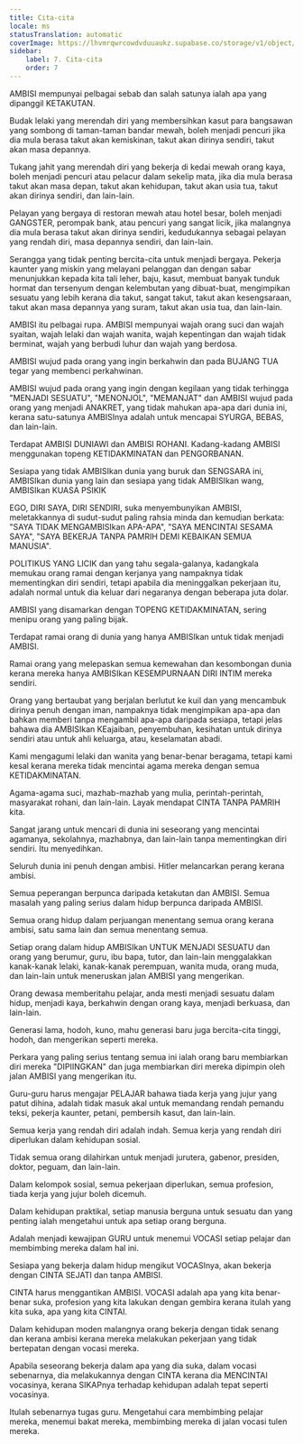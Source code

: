 ```yaml
---
title: Cita-cita
locale: ms
statusTranslation: automatic
coverImage: https://lhvmrqwrcowdvduuaukz.supabase.co/storage/v1/object/public/strapi-uploads/small_cover-educacion-fundamental.webp-2d51a7828a2b1309555be27f7e2a61a0.webp
sidebar:
    label: 7. Cita-cita
    order: 7
---
```

AMBISI mempunyai pelbagai sebab dan salah satunya ialah apa yang dipanggil KETAKUTAN.

Budak lelaki yang merendah diri yang membersihkan kasut para bangsawan yang sombong di taman-taman bandar mewah, boleh menjadi pencuri jika dia mula berasa takut akan kemiskinan, takut akan dirinya sendiri, takut akan masa depannya.

Tukang jahit yang merendah diri yang bekerja di kedai mewah orang kaya, boleh menjadi pencuri atau pelacur dalam sekelip mata, jika dia mula berasa takut akan masa depan, takut akan kehidupan, takut akan usia tua, takut akan dirinya sendiri, dan lain-lain.

Pelayan yang bergaya di restoran mewah atau hotel besar, boleh menjadi GANGSTER, perompak bank, atau pencuri yang sangat licik, jika malangnya dia mula berasa takut akan dirinya sendiri, kedudukannya sebagai pelayan yang rendah diri, masa depannya sendiri, dan lain-lain.

Serangga yang tidak penting bercita-cita untuk menjadi bergaya. Pekerja kaunter yang miskin yang melayani pelanggan dan dengan sabar menunjukkan kepada kita tali leher, baju, kasut, membuat banyak tunduk hormat dan tersenyum dengan kelembutan yang dibuat-buat, mengimpikan sesuatu yang lebih kerana dia takut, sangat takut, takut akan kesengsaraan, takut akan masa depannya yang suram, takut akan usia tua, dan lain-lain.

AMBISI itu pelbagai rupa. AMBISI mempunyai wajah orang suci dan wajah syaitan, wajah lelaki dan wajah wanita, wajah kepentingan dan wajah tidak berminat, wajah yang berbudi luhur dan wajah yang berdosa.

AMBISI wujud pada orang yang ingin berkahwin dan pada BUJANG TUA tegar yang membenci perkahwinan.

AMBISI wujud pada orang yang ingin dengan kegilaan yang tidak terhingga "MENJADI SESUATU", "MENONJOL", "MEMANJAT" dan AMBISI wujud pada orang yang menjadi ANAKRET, yang tidak mahukan apa-apa dari dunia ini, kerana satu-satunya AMBISInya adalah untuk mencapai SYURGA, BEBAS, dan lain-lain.

Terdapat AMBISI DUNIAWI dan AMBISI ROHANI. Kadang-kadang AMBISI menggunakan topeng KETIDAKMINATAN dan PENGORBANAN.

Sesiapa yang tidak AMBISIkan dunia yang buruk dan SENGSARA ini, AMBISIkan dunia yang lain dan sesiapa yang tidak AMBISIkan wang, AMBISIkan KUASA PSIKIK

EGO, DIRI SAYA, DIRI SENDIRI, suka menyembunyikan AMBISI, meletakkannya di sudut-sudut paling rahsia minda dan kemudian berkata: "SAYA TIDAK MENGAMBISIkan APA-APA", "SAYA MENCINTAI SESAMA SAYA", "SAYA BEKERJA TANPA PAMRIH DEMI KEBAIKAN SEMUA MANUSIA".

POLITIKUS YANG LICIK dan yang tahu segala-galanya, kadangkala memukau orang ramai dengan kerjanya yang nampaknya tidak mementingkan diri sendiri, tetapi apabila dia meninggalkan pekerjaan itu, adalah normal untuk dia keluar dari negaranya dengan beberapa juta dolar.

AMBISI yang disamarkan dengan TOPENG KETIDAKMINATAN, sering menipu orang yang paling bijak.

Terdapat ramai orang di dunia yang hanya AMBISIkan untuk tidak menjadi AMBISI.

Ramai orang yang melepaskan semua kemewahan dan kesombongan dunia kerana mereka hanya AMBISIkan KESEMPURNAAN DIRI INTIM mereka sendiri.

Orang yang bertaubat yang berjalan berlutut ke kuil dan yang mencambuk dirinya penuh dengan iman, nampaknya tidak mengimpikan apa-apa dan bahkan memberi tanpa mengambil apa-apa daripada sesiapa, tetapi jelas bahawa dia AMBISIkan KEajaiban, penyembuhan, kesihatan untuk dirinya sendiri atau untuk ahli keluarga, atau, keselamatan abadi.

Kami mengagumi lelaki dan wanita yang benar-benar beragama, tetapi kami kesal kerana mereka tidak mencintai agama mereka dengan semua KETIDAKMINATAN.

Agama-agama suci, mazhab-mazhab yang mulia, perintah-perintah, masyarakat rohani, dan lain-lain. Layak mendapat CINTA TANPA PAMRIH kita.

Sangat jarang untuk mencari di dunia ini seseorang yang mencintai agamanya, sekolahnya, mazhabnya, dan lain-lain tanpa mementingkan diri sendiri. Itu menyedihkan.

Seluruh dunia ini penuh dengan ambisi. Hitler melancarkan perang kerana ambisi.

Semua peperangan berpunca daripada ketakutan dan AMBISI. Semua masalah yang paling serius dalam hidup berpunca daripada AMBISI.

Semua orang hidup dalam perjuangan menentang semua orang kerana ambisi, satu sama lain dan semua menentang semua.

Setiap orang dalam hidup AMBISIkan UNTUK MENJADI SESUATU dan orang yang berumur, guru, ibu bapa, tutor, dan lain-lain menggalakkan kanak-kanak lelaki, kanak-kanak perempuan, wanita muda, orang muda, dan lain-lain untuk meneruskan jalan AMBISI yang mengerikan.

Orang dewasa memberitahu pelajar, anda mesti menjadi sesuatu dalam hidup, menjadi kaya, berkahwin dengan orang kaya, menjadi berkuasa, dan lain-lain.

Generasi lama, hodoh, kuno, mahu generasi baru juga bercita-cita tinggi, hodoh, dan mengerikan seperti mereka.

Perkara yang paling serius tentang semua ini ialah orang baru membiarkan diri mereka "DIPIINGKAN" dan juga membiarkan diri mereka dipimpin oleh jalan AMBISI yang mengerikan itu.

Guru-guru harus mengajar PELAJAR bahawa tiada kerja yang jujur yang patut dihina, adalah tidak masuk akal untuk memandang rendah pemandu teksi, pekerja kaunter, petani, pembersih kasut, dan lain-lain.

Semua kerja yang rendah diri adalah indah. Semua kerja yang rendah diri diperlukan dalam kehidupan sosial.

Tidak semua orang dilahirkan untuk menjadi jurutera, gabenor, presiden, doktor, peguam, dan lain-lain.

Dalam kelompok sosial, semua pekerjaan diperlukan, semua profesion, tiada kerja yang jujur boleh dicemuh.

Dalam kehidupan praktikal, setiap manusia berguna untuk sesuatu dan yang penting ialah mengetahui untuk apa setiap orang berguna.

Adalah menjadi kewajipan GURU untuk menemui VOCASI setiap pelajar dan membimbing mereka dalam hal ini.

Sesiapa yang bekerja dalam hidup mengikut VOCASInya, akan bekerja dengan CINTA SEJATI dan tanpa AMBISI.

CINTA harus menggantikan AMBISI. VOCASI adalah apa yang kita benar-benar suka, profesion yang kita lakukan dengan gembira kerana itulah yang kita suka, apa yang kita CINTAI.

Dalam kehidupan moden malangnya orang bekerja dengan tidak senang dan kerana ambisi kerana mereka melakukan pekerjaan yang tidak bertepatan dengan vocasi mereka.

Apabila seseorang bekerja dalam apa yang dia suka, dalam vocasi sebenarnya, dia melakukannya dengan CINTA kerana dia MENCINTAI vocasinya, kerana SIKAPnya terhadap kehidupan adalah tepat seperti vocasinya.

Itulah sebenarnya tugas guru. Mengetahui cara membimbing pelajar mereka, menemui bakat mereka, membimbing mereka di jalan vocasi tulen mereka.

